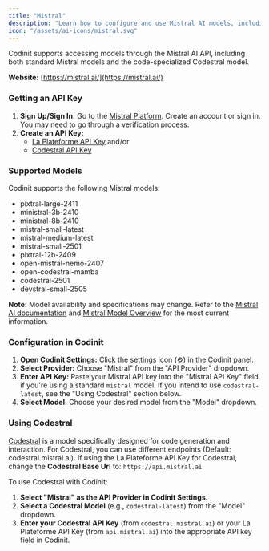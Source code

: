 ```yaml
---
title: "Mistral"
description: "Learn how to configure and use Mistral AI models, including Codestral, with Codinit. Covers API key setup and model selection."
icon: "/assets/ai-icons/mistral.svg"
---
```


Codinit supports accessing models through the Mistral AI API, including both standard Mistral models and the code-specialized Codestral model.

**Website:** [https://mistral.ai/](https://mistral.ai/)

### Getting an API Key

1.  **Sign Up/Sign In:** Go to the [Mistral Platform](https://console.mistral.ai/). Create an account or sign in. You may need to go through a verification process.
2.  **Create an API Key:**
    -   [La Plateforme API Key](https://console.mistral.ai/api-keys/) and/or
    -   [Codestral API Key](https://console.mistral.ai/codestral)

### Supported Models

Codinit supports the following Mistral models:

-   pixtral-large-2411
-   ministral-3b-2410
-   ministral-8b-2410
-   mistral-small-latest
-   mistral-medium-latest
-   mistral-small-2501
-   pixtral-12b-2409
-   open-mistral-nemo-2407
-   open-codestral-mamba
-   codestral-2501
-   devstral-small-2505

**Note:** Model availability and specifications may change.
Refer to the [Mistral AI documentation](https://docs.mistral.ai/api/) and [Mistral Model Overview](https://docs.mistral.ai/getting-started/models/models_overview/) for the most current information.

### Configuration in Codinit

1.  **Open Codinit Settings:** Click the settings icon (⚙️) in the Codinit panel.
2.  **Select Provider:** Choose "Mistral" from the "API Provider" dropdown.
3.  **Enter API Key:** Paste your Mistral API key into the "Mistral API Key" field if you're using a standard `mistral` model. If you intend to use `codestral-latest`, see the "Using Codestral" section below.
4.  **Select Model:** Choose your desired model from the "Model" dropdown.

### Using Codestral

[Codestral](https://docs.mistral.ai/capabilities/code_generation/) is a model specifically designed for code generation and interaction.
For Codestral, you can use different endpoints (Default: codestral.mistral.ai).
If using the La Plateforme API Key for Codestral, change the **Codestral Base Url** to: `https://api.mistral.ai`

To use Codestral with Codinit:

1.  **Select "Mistral" as the API Provider in Codinit Settings.**
2.  **Select a Codestral Model** (e.g., `codestral-latest`) from the "Model" dropdown.
3.  **Enter your Codestral API Key** (from `codestral.mistral.ai`) or your La Plateforme API Key (from `api.mistral.ai`) into the appropriate API key field in Codinit.
